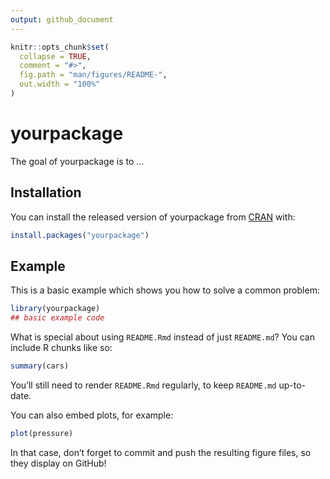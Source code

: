 ```yaml
---
output: github_document
---
```


<!-- README.md is generated from README.Rmd. Please edit that file -->

```r
knitr::opts_chunk$set(
  collapse = TRUE,
  comment = "#>",
  fig.path = "man/figures/README-",
  out.width = "100%"
)
```

# yourpackage

<!-- badges: start -->
<!-- badges: end -->

The goal of yourpackage is to ...

## Installation

You can install the released version of yourpackage from [CRAN](https://CRAN.R-project.org) with:

``` r
install.packages("yourpackage")
```

## Example

This is a basic example which shows you how to solve a common problem:

```r
library(yourpackage)
## basic example code
```

What is special about using `README.Rmd` instead of just `README.md`? You can include R chunks like so:

```r
summary(cars)
```

You'll still need to render `README.Rmd` regularly, to keep `README.md` up-to-date.

You can also embed plots, for example:

```r
plot(pressure)
```

In that case, don't forget to commit and push the resulting figure files, so they display on GitHub!
